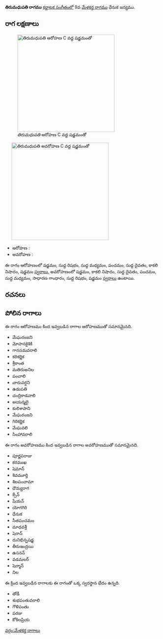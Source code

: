 {{Infobox ragam
	| name          	= తిరుమధుపతి
	| synonym	    	= 
	| mela          	= 
	| chakra        	= 
	| janaka        	= 
	| type          	= షడవ-సంపూర్ణ
	| arohanam      	= {{svaraC|S|R1|M1|P|D1|N3|S'}} 
	| avarohanam    	= {{svaraC|S'|N3|D1|P|M1|G2|R1|S}}
	| jeeva         	=
	| chhaya        	=
	| nyasa         	=
	| vishesha      	= 
	| equivalent  		= 
}}
{{కర్ణాటక సంగీత రాగాలు}}
'''తిరుమధుపతి రాగము''' [[కర్ణాటక సంగీతం]]లో 9వ [[మేళకర్త రాగము]] ధేనుక జన్యము. 


==రాగ లక్షణాలు==
[[Image:tirumadhupati_ar_kb2wiki.png|thumb|right|316px|''తిరుమధుపతి'' ఆరోహణ C వద్ద షడ్జమంతో]]
	[[Image:tirumadhupati_av_kb2wiki.png|thumb|right|316px|''తిరుమధుపతి'' అవరోహణ C వద్ద షడ్జమంతో]]

* ఆరోహణ : {{svaraC|S|R1|M1|P|D1|N3|S'}} 
* అవరోహణ : {{svaraC|S'|N3|D1|P|M1|G2|R1|S}}

ఈ రాగం ఆరోహణంలో షడ్జమం, సుద్ద  రిషభం, సుద్ద మధ్యమం, పంచమం, సుద్ద దైవతం, కాకలి  నిషాదం, షడ్జమం [[స్వరాలు]], అవరోహణంలో షడ్జమం, కాకలి  నిషాదం, సుద్ద దైవతం, పంచమం, సుద్ద మధ్యమం, సాధారణ  గాంధారం, సుద్ద  రిషభం, షడ్జమం [[స్వరాలు]] ఉంటాయి.

==రచనలు==



==పోలిన రాగాలు==
ఈ రాగం ఆరోహణము కింద ఇవ్వబడిన రాగాల ఆరోహణముతో సమానమైనది.
* మేఘరంజని
* మోహనకైశికి
*  గానసమవరాలి
* కరికర్ణిక
* శ్రీకాంత
* మతిరుఅనిల
* పంచాలి
* చారువర్ధని
* ఉడుపతి
* చంద్రికాడవాలి
* అయన్మలై
* కులిశాపాని
* మేఘరంజని
* గిరికర్ణిక
* మేఘవలి
* సింహావరాలి

ఈ రాగం అవరోహణము కింద ఇవ్వబడిన రాగాల అవరోహణముతో సమానమైనది.
* పూర్ణపరాజు
* కరముఖ
* షెమాన్
* శివమూర్తి
* శిలపంచామా
* ధౌమ్యరాగ
* క్సేన్
* షేయన్
* యోగగిరి
* ధేనుక
*  సీతపంచమం
* మాధవశ్రీ
* షెరాన్
* దునిభిన్నషడ్జ
* తీరుఇంద్రయి
* ఉసనన్
* వడమలర్
* షెర్మాన్
*  నిల

ఈ క్రింద ఇవ్వబడిన రాగాలకు ఈ రాగంతో ఒక్క స్వరస్థాన భేదం ఉన్నది.
* తోడీ
* శుభపంతువరాలి
* గౌళిపంతు
* పరజు
* కోకిలప్రియ



[[వర్గం:మేళకర్త రాగాలు]]